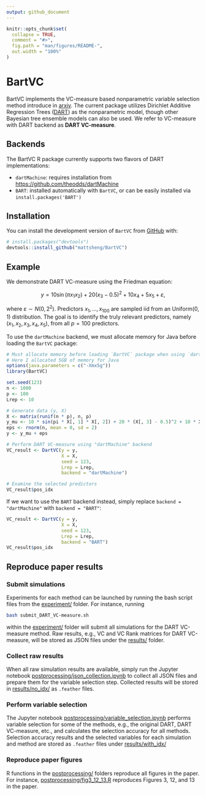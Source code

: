 ```yaml
---
output: github_document
---
```


<!-- README.md is generated from README.Rmd. Please edit that file -->

```r
knitr::opts_chunk$set(
  collapse = TRUE,
  comment = "#>",
  fig.path = "man/figures/README-",
  out.width = "100%"
)
```

# BartVC

<!-- badges: start -->
<!-- badges: end -->

BartVC implements the VC-measure based nonparametric variable selection method introduce in [arxiv](http://arxiv.org). The current package utilizes Dirichlet Additive Regression Trees ([DART](https://www.tandfonline.com/doi/full/10.1080/01621459.2016.1264957)) as the nonparametric model, though other Bayesian tree ensemble models can also be used. We refer to VC-measure with DART backend as **DART VC-measure**.

## Backends

The BartVC R package currently supports two flavors of DART implementations:

* `dartMachine`: requires installation from [https://github.com/theodds/dartMachine](https://github.com/theodds/dartMachine)
* `BART`: installed automatically with `BartVC`, or can be easily installed via `install.packages('BART')`

## Installation

You can install the development version of `BartVC` from [GitHub](https://github.com/mattsheng/BartVC) with:

``` r
# install.packages("devtools")
devtools::install_github("mattsheng/BartVC")
```

## Example

We demonstrate DART VC-measure using the Friedman equation:

$$y = 10\sin(\pi x_1x_2) + 20(x_3-0.5)^2 + 10x_4 + 5x_5 + \varepsilon,$$

where $\varepsilon \sim N(0, 2^2)$. Predictors $x_1,\ldots,x_{100}$ are sampled iid from an Uniform(0, 1) distribution. The goal is to identify the truly relevant predictors, namely $(x_1,x_2,x_3,x_4,x_5)$, from all $p=100$ predictors.

To use the `dartMachine` backend, we must allocate memory for Java before loading the `BartVC` package:

```r
# Must allocate memory before loading `BartVC` package when using `dartMachine` backend
# Here I allocated 5GB of memory for Java
options(java.parameters = c("-Xmx5g"))
library(BartVC)

set.seed(123)
n <- 1000
p <- 100
Lrep <- 10

# Generate data (y, X)
X <- matrix(runif(n * p), n, p)
y_mu <- 10 * sin(pi * X[, 1] * X[, 2]) + 20 * (X[, 3] - 0.5)^2 + 10 * X[, 4] + 5 * X[, 5]
eps <- rnorm(n, mean = 0, sd = 2)
y <- y_mu + eps

# Perform DART VC-measure using "dartMachine" backend
VC_result <- DartVC(y = y, 
                    X = X, 
                    seed = 123, 
                    Lrep = Lrep, 
                    backend = "dartMachine")

# Examine the selected predictors
VC_result$pos_idx
```

If we want to use the `BART` backend instead, simply replace `backend = "dartMachine"` with `backend = "BART"`:

```r
VC_result <- DartVC(y = y, 
                    X = X, 
                    seed = 123, 
                    Lrep = Lrep, 
                    backend = "BART")
VC_result$pos_idx
```

## Reproduce paper results

### Submit simulations

Experiments for each method can be launched by running the bash script files from the [experiment/](experiment/) folder. For instance, running 
```bash
bash submit_DART_VC-measure.sh
```
within the [experiment/](experiment/) folder will submit all simulations for the DART VC-measure method. Raw results, e.g., VC and VC Rank matrices for DART VC-measure, will be stored as JSON files under the [results/](results/) folder.

### Collect raw results

When all raw simulation results are available, simply run the Jupyter notebook [postprocessing/json_collection.ipynb](postprocessing/json_collection.ipynb) to collect all JSON files and prepare them for the variable selection step. Collected results will be stored in [results/no_idx/](results/no_idx/) as `.feather` files.

### Perform variable selection

The Jupyter notebook [postprocessing/variable_selection.ipynb](postprocessing/variable_selection.ipynb) performs variable selection for some of the methods, e.g., the original DART, DART VC-measure, etc., and calculates the selection accuracy for all methods. Selection accuracy results and the selected variables for each simulation and method are stored as `.feather` files under [results/with_idx/](results/with_idx/)

### Reproduce paper figures

R functions in the [postprocessing/](postprocessing/) folders reproduce all figures in the paper. For instance, [postprocessing/fig3_12_13.R](postprocessing/fig3_12_13.R) reproduces Figures 3, 12, and 13 in the paper.

